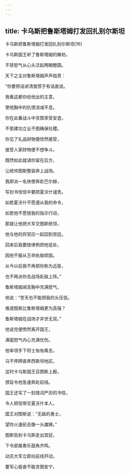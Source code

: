 ```yaml
---
---
---
```

title: 卡乌斯把鲁斯塔姆打发回扎别尔斯坦
---



卡乌斯把鲁斯塔姆打发回扎别尔斯坦[16]



卡乌斯国王听了鲁斯塔姆的解劝，

不禁怒气从心头泛起两眼瞪圆。

天下之主对鲁斯塔姆声声指责：

“你要把话讲清我惯于有话直说。

我看这都你给他出的主意，

使他胸中的仇恨消减平息。

你在此番战斗中贪图享受安逸，

不思建功立业不图确保社稷。

你见了礼品财物便欣然接受，

接受人家财物便不想争斗。

既然如此就请你留在后方，

让统帅图斯整装奔上战场。

我即派一名快使奔赴巴尔赫，

写封书信信中要把夏沃什谴责。

如若夏沃什不愿遵从我的命令，

如若他不愿按我的指示行动，

那就让他把大军交图斯统领，

他与他的将官应一起回到宫廷。

回来后我要按律例把他惩处，

因他不服从王命执拗顽固。

从今以后我不再把你称为近臣，

也不再派你去战场赴敌上阵。”

鲁斯塔姆闻言胸中充满怒气，

他说：“苍天也不能把我的头压低。

难道图斯比鲁斯塔姆更为高强？

鲁斯塔姆在战场才并世无双。”

他说完便愤然离开国王，

满面怒气内心充满忧伤。

他率领手下将士匆匆离去，

马不停蹄直奔西斯坦地区。

这时卡乌斯国王召图斯上殿，

颁旨令他急速奔赴前线。

国王还写了一封措词严厉的书信，

令人把信带交夏沃什本人。

国王对图斯说：“无敌的勇士，

望你火速前去像一头雄狮。”

图斯告别卡乌斯走出宫廷，

下令部属奏乐鼓角齐鸣。

动员大军立即向前线开动，

要军心振奋不能贪图安宁。